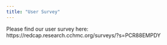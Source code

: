 ```yaml
---
title: "User Survey"
---
```


Please find our user survey here: https://redcap.research.cchmc.org/surveys/?s=PCR88EMPDY